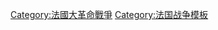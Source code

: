 {{Campaignbox
|name=法国大革命战争中的海战
|title=[[法國大革命戰爭]]中的[[海戰]]
|listclass=hlist
|border = {{{border|}}}<!-- allows this template to be nested -->
|battles=
*[[薩丁尼亞遠征]]
*[[土倫戰役]]
*{{link-en|突襲熱那亞|Raid on Genoa}}
*{{link-en|根西海戰|Action of 23 April 1794}}
*{{link-en|大西洋海戰(1794)|Atlantic campaign of May 1794}}
*{{link-en|烏桑特海戰|Glorious First of June}}
*{{link-en|「亞歷山大」行動|Action of 6 November 1794}}
*{{link-en|大冬季海戰|Croisière du Grand Hiver}}
*{{link-en|玫瑰灣海戰|Action of 14 February 1795}}
*{{link-en|熱那亞海戰|Battle of Genoa (1795)}}
*{{link-en|西進口航道海戰(1795)|Action of 10 April 1795}}
*{{link-en|康沃利斯撤退行動|Cornwallis's Retreat}}
*{{link-en|格魯瓦海戰|Battle of Groix}}
*{{link-en|海耶爾群島海戰|Battle of Hyères Islands}}
*{{link-en|第一次聖文生海戰|Action of 7 October 1795}}
*{{link-en|沙丹那灣海戰(1796)|Battle of Saldanha Bay (1796)}}
*{{link-en|紐芬蘭遠征|Newfoundland expedition}}
*{{link-en|愛爾蘭遠征|Expédition d'Irlande}}
*{{link-en|布列塔尼海戰|Action of 13 January 1797}}
*[[聖文生角戰役 (1797年)|第二次聖文生海戰]]
*[[坎珀当海战]]
*{{link-en|拉斯特星海戰|Battle of the Raz de Sein}}
*{{link-en|聖馬爾庫群島海戰|Battle of the Îles Saint-Marcouf}}
*[[尼羅河河口海戰]]
*{{link-en|托利島海戰|Battle of Tory Island}}
*{{link-en|布來力斯遠征行動|Croisière de Bruix}}
*{{link-en|突擊敦刻爾克(1800)|Raid on Dunkirk (1800)}}
*{{link-en|馬爾他封鎖行動(1798-1800)|Siege of Malta (1798–1800)}}
*[[哥本哈根戰役 (1801年)]]
*{{link-en|亞爾赫西拉斯戰事|Algeciras Campaign}}([[:en:First Battle of Algeciras|第一次]] • [[:en:Second Battle of Algeciras|第二次]])
*{{link-en|突襲布洛涅|Raids on Boulogne}}
*{{link-en|馬埃島海戰|Battle of Mahé}}
}}
<noinclude>
[[Category:法國大革命戰爭]]
[[Category:法国战争模板]]
</noinclude>